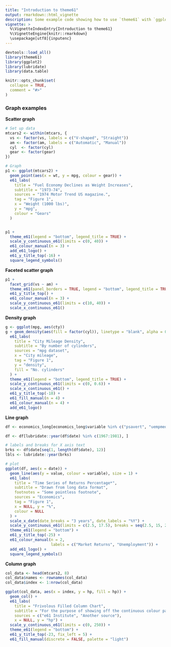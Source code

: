 ```yaml
---
title: "Introduction to theme61"
output: rmarkdown::html_vignette
description: Some example code showing how to use `theme61` with `ggplot2` graphs.
vignette: >
  %\VignetteIndexEntry{Introduction to theme61}
  %\VignetteEngine{knitr::rmarkdown}
  \usepackage[utf8]{inputenc}
---
```


```r
devtools::load_all()
library(theme61)
library(ggplot2)
library(lubridate)
library(data.table)

knitr::opts_chunk$set(
  collapse = TRUE,
  comment = "#>"
)
```

### Graph examples

**Scatter graph**

```r

# Set up data
mtcars2 <- within(mtcars, {
  vs <- factor(vs, labels = c("V-shaped", "Straight"))
  am <- factor(am, labels = c("Automatic", "Manual"))
  cyl  <- factor(cyl)
  gear <- factor(gear)
})

# Graph
p1 <- ggplot(mtcars2) +
  geom_point(aes(x = wt, y = mpg, colour = gear)) +
  e61_labs(
    title = "Fuel Economy Declines as Weight Increases",
    subtitle = "1973-74",
    sources = "1974 Motor Trend US magazine.",
    tag = "Figure 1",
    x = "Weight (1000 lbs)",
    y = "mpg",
    colour = "Gears"
  )


p1 +
  theme_e61(legend = "bottom", legend_title = TRUE) + 
  scale_y_continuous_e61(limits = c(0, 40)) +
  e61_colour_manual(n = 3) +
  add_e61_logo() + 
  e61_y_title_top(-16) +
  square_legend_symbols()
```

**Faceted scatter graph**

```r
p1 +
  facet_grid(vs ~ am) +
  theme_e61(panel_borders = TRUE, legend = "bottom", legend_title = TRUE) +
  e61_y_title_top() +
  e61_colour_manual(n = 3) +
  scale_y_continuous_e61(limits = c(10, 40)) +
  scale_x_continuous_e61()
```

**Density graph**

```r
g <- ggplot(mpg, aes(cty))
g + geom_density(aes(fill = factor(cyl)), linetype = "blank", alpha = 0.8) +
  e61_labs(
    title = "City Mileage Density",
    subtitle = "By number of cylinders",
    sources = "mpg dataset",
    x = "City mileage",
    tag = "Figure 1",
    y = "density",
    fill = "No. cylinders"
  ) +
  theme_e61(legend = "bottom", legend_title = TRUE) +
  scale_y_continuous_e61(limits = c(0, 0.6)) +
  scale_x_continuous_e61() +
  e61_y_title_top(-18) +
  e61_fill_manual(n = 4) +
  e61_colour_manual(n = 4) +
  add_e61_logo()
```

**Line graph**

```r
df <- economics_long[economics_long$variable %in% c("psavert", "uempmed"), ]

df <- df[lubridate::year(df$date) %in% c(1967:1981), ]

# labels and breaks for X axis text
brks <- df$date[seq(1, length(df$date), 12)]
lbls <- lubridate::year(brks)

# plot
ggplot(df, aes(x = date)) +
  geom_line(aes(y = value, colour = variable), size = 1) +
  e61_labs(
    title = "Time Series of Returns Percentage*",
    subtitle = "Drawn from long data format",
    footnotes = "Some pointless footnote",
    sources = "Economics",
    tag = "Figure 1",
    x = NULL, y = "%",
    colour = NULL
  ) + 
  scale_x_date(date_breaks = "3 years", date_labels = "%Y") +
  scale_y_continuous_e61(limits = c(2.5, 17.5), breaks = seq(2.5, 15, 2.5)) +
  theme_e61(legend = "bottom") +
  e61_y_title_top(-25) +
  e61_colour_manual(n = 2,
                    labels = c("Market Returns", "Unemployment")) +
  add_e61_logo() + 
  square_legend_symbols()

```

**Column graph**

```r
col_data <- head(mtcars2, 8)
col_data$names <- rownames(col_data)
col_data$index <- 1:nrow(col_data)

ggplot(col_data, aes(x = index, y = hp, fill = hp)) +
  geom_col() +
  e61_labs(
    title = "Frivolous Filled Column Chart", 
    subtitle = "For the purpose of showing off the continuous colour palette",
    sources = c("e61 Institute", "Another source"),
    x = NULL, y = "hp") +
  scale_y_continuous_e61(limits = c(0, 250)) +
  theme_e61(legend = "bottom") +
  e61_y_title_top(-23, fix_left = 5) +
  e61_fill_manual(discrete = FALSE, palette = "light")
```
